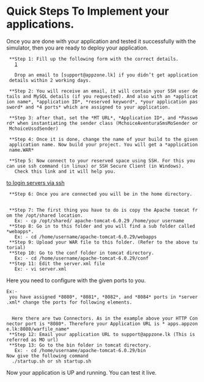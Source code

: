 =Quick Steps To Implement your applications.=

Once you are done with your application and tested it successfully with the simulator, then you are ready to deploy your application.

  **Step 1: Fill up the following form with the correct details.
    [https://spreadsheets.google.com/a/9696.lk/viewform?hl=en&pli=1&formkey=dExQeWhiQlluQnIta0xVUlBCelpTTmc6MQ#gid=0]

    Drop an email to [support@appzone.lk] if you didn’t get application details within 2 working days.
  
  **Step 2: You will receive an email, it will contain your SSH user details and MySQL details (if you requested). And also with an *application name*, *application ID*, *reserved keyword*, *your application password* and *4 ports* which are assigned to your application.
  
  **Step 3: after that, set the *MT URL*, *Application ID*, and *Password* when instantiating the sender class (MchoiceAventuraSmsMoSender or MchoiceUssdSender)

  **Step 4: Once it is done, change the name of your build to the given application name. Now build your project. You will get a *application name.WAR*

  **Step 5: Now connect to your reserved space using SSH. For this you can use ssh command (in linux) or SSH Secure Client (in Windows).
    Check this link and it will help you.
[http://compudoc.princeton.edu/compudocwiki/index.php/HowTos:Connect to login servers via ssh]
  
  **Step 6: Once you are connected you will be in the home directory.
	{{{Ex: - cd /home/your username/}}}

  **Step 7: The first thing you have to do is copy the Apache tomcat from the /opt/shared location.
	Ex: - cp /opt/shared/ apache-tomcat-6.0.29 /home/your username
  **Step 8: Go in to this folder and you will find a sub folder called *webapps*.
	Ex: - cd /home/username/apache-tomcat-6.0.29/webapps
  **Step 9: Upload your WAR file to this folder. (Refer to the above tutorial)
  **Step 10: Go to the conf folder in tomcat directory. 
	Ex: - cd /home/username/apache-tomcat-6.0.29/conf
  **Step 11: Edit the server.xml file 
 	Ex: - vi server.xml 
Here you need to configure with the given ports to you. 
 Ex:- you have assigned *8080*, *8081*, *8082*, and *8084* ports in *server.xml* change the ports for following elements. 
        <Server port=“8081” shutdown="SHUTDOWN"> 
      <Connector port="8080" protocol="HTTP/1.1" connectionTimeout="20000" redirectPort="8082" /> 
   Here there are two Connectors. As in the example above your HTTP Connector port is *8080*. Therefore your Application URL is * apps.appzone.lk:8080/warfile_name*
  **Step 12: Email your application URL to support@appzone.lk (This is referred as MO url)
  **Step 13: Go to the bin folder in tomcat directory. 
	Ex: - cd /home/username/apache-tomcat-6.0.29/bin 
 Now give the following command 
   ./startup.sh or sh startup.sh
Now your application is UP and running. You can test it live. 